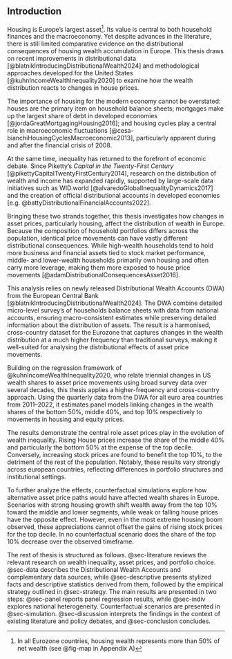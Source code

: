 ## Introduction

Housing is Europe's largest asset[^i1]. Its value is central to both household finances and the macroeconomy. Yet despite advances in the literature, there is still limited comparative evidence on the distributional consequences of housing wealth accumulation in Europe. This thesis draws on recent improvements in distributional data [@blatnikIntroducingDistributionalWealth2024] and methodological approaches developed for the United States [@kuhnIncomeWealthInequality2020] to examine how the wealth distribution reacts to changes in house prices.

[^i1]: In all Eurozone countries, housing wealth represents more than 50% of net wealth (see @fig-map in Appendix A)

The importance of housing for the modern economy cannot be overstated: houses are the primary item on household balance sheets; mortgages make up the largest share of debt in developed economies [@jordaGreatMortgagingHousing2016]; and housing cycles play a central role in macroeconomic fluctuations [@cesa-bianchiHousingCyclesMacroeconomic2013], particularly apparent during and after the financial crisis of 2008.


At the same time, inequality has returned to the forefront of economic debate. Since Piketty's *Capital in the Twenty-First Century* [@pikettyCapitalTwentyFirstCentury2014], research on the distribution of wealth and income has expanded rapidly, supported by large-scale data initiatives such as WID.world [@alvaredoGlobalInequalityDynamics2017] and the creation of official distributional accounts in developed economies [e.g. @battyDistributionalFinancialAccounts2022].

Bringing these two strands together, this thesis investigates how changes in asset prices, particularly housing, affect the distribution of wealth in Europe. Because the composition of household portfolios differs across the population, identical price movements can have vastly different distributional consequences. While high-wealth households tend to hold more business and financial assets tied to stock market performance, middle- and lower-wealth households primarily own housing and often carry more leverage, making them more exposed to house price movements [@adamDistributionalConsequencesAsset2016].

This analysis relies on newly released Distributional Wealth Accounts (DWA) from the European Central Bank [@blatnikIntroducingDistributionalWealth2024]. The DWA combine detailed micro-level survey's of households balance sheets with data from national accounts, ensuring macro-consistent estimates while preserving detailed information about the distribution of assets. The result is a harmonised, cross-country dataset for the Eurozone that captures changes in the wealth distribution at a much higher frequency than traditional surveys, making it well-suited for analysing the distributional effects of asset price movements.

Building on the regression framework of @kuhnIncomeWealthInequality2020, who relate triennial changes in US wealth shares to asset price movements using broad survey data over several decades, this thesis applies a higher-frequency and cross-country approach. Using the quarterly data from the DWA for all euro area countries from 2011–2022, it estimates panel models linking changes in the wealth shares of the bottom 50%, middle 40%, and top 10% respectively to movements in housing and equity prices. 

The results demonstrate the central role asset prices play in the evolution of wealth inequality. Rising House prices increase the share of the middle 40% and particularly the bottom 50% at the expense of the top decile. Conversely, increasing stock prices are found to benefit the top 10%, to the detriment of the rest of the population. Notably, these results vary strongly across european countries, reflecting differences in portfolio structures and institutional settings.

To further analyze the effects, counterfactual simulations explore how alternative asset price paths would have affected wealth shares in Europe. Scenarios with strong housing growth shift wealth away from the top 10% toward the middle and lower segments, while weak or falling house prices have the opposite effect. However, even in the most extreme housing boom observed, these appreciations cannot offset the gains of rising stock prices for the top decile. In no counterfactual scenario does the share of the top 10% decrease over the observed timeframe.

The rest of thesis is structured as follows. @sec-literature reviews the relevant research on wealth inequality, asset prices, and portfolio choice. @sec-data describes the Distributional Wealth Accounts and complementary data sources, while @sec-descriptive presents stylized facts and descriptive statistics derived from them, followed by the empirical strategy outlined in @sec-strategy. The main results are presented in two steps: @sec-panel reports panel regression results, while @sec-indiv explores national heterogeneity. Counterfactual scenarios are presented in @sec-simulation. @sec-discussion interprets the findings in the context of existing literature and policy debates, and @sec-conclusion concludes.
